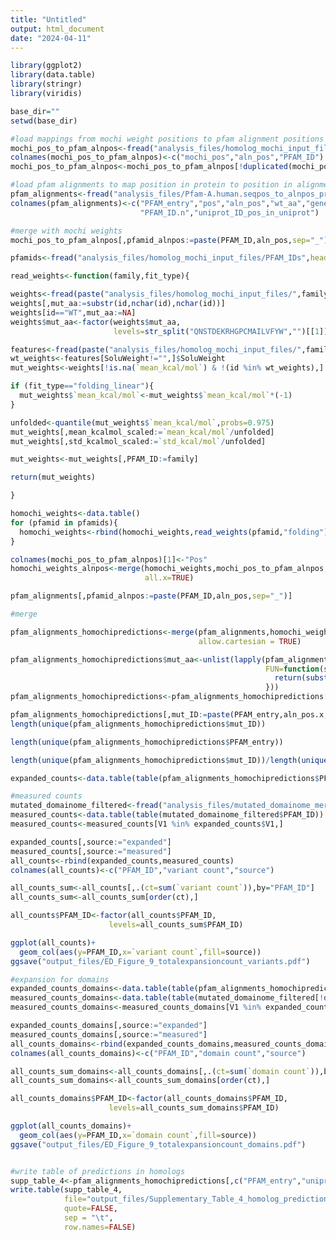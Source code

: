 ```yaml
---
title: "Untitled"
output: html_document
date: "2024-04-11"
---
```



```r

library(ggplot2)
library(data.table)
library(stringr)
library(viridis)

base_dir=""
setwd(base_dir)

#load mappings from mochi weight positions to pfam alignment positions
mochi_pos_to_pfam_alnpos<-fread("analysis_files/homolog_mochi_input_files/mochi_alnpos_to_pfam_alnpos.txt")
colnames(mochi_pos_to_pfam_alnpos)<-c("mochi_pos","aln_pos","PFAM_ID")
mochi_pos_to_pfam_alnpos<-mochi_pos_to_pfam_alnpos[!duplicated(mochi_pos_to_pfam_alnpos),]

#load pfam alignments to map position in protein to position in alignment
pfam_alignments<-fread("analysis_files/Pfam-A.human.seqpos_to_alnpos_predicted_mainiso")
colnames(pfam_alignments)<-c("PFAM_entry","pos","aln_pos","wt_aa","gene_ID","uniprot_ID","PFAM_ID",
                             "PFAM_ID.n","uniprot_ID_pos_in_uniprot")

#merge with mochi weights
mochi_pos_to_pfam_alnpos[,pfamid_alnpos:=paste(PFAM_ID,aln_pos,sep="_")]

pfamids<-fread("analysis_files/homolog_mochi_input_files/PFAM_IDs",header=FALSE)$V1  

read_weights<-function(family,fit_type){

weights<-fread(paste("analysis_files/homolog_mochi_input_files/",family,"_",fit_type,"/weights/weights_Folding.txt",sep=""))
weights[,mut_aa:=substr(id,nchar(id),nchar(id))]
weights[id=="WT",mut_aa:=NA]
weights$mut_aa<-factor(weights$mut_aa,
                       levels=str_split("QNSTDEKRHGPCMAILVFYW","")[[1]])

features<-fread(paste("analysis_files/homolog_mochi_input_files/",family,"_features_solu.txt",sep=""))
wt_weights<-features[SoluWeight!="",]$SoluWeight
mut_weights<-weights[!is.na(`mean_kcal/mol`) & !(id %in% wt_weights),]

if (fit_type=="folding_linear"){
  mut_weights$`mean_kcal/mol`<-mut_weights$`mean_kcal/mol`*(-1)
}

unfolded<-quantile(mut_weights$`mean_kcal/mol`,probs=0.975)
mut_weights[,mean_kcalmol_scaled:=`mean_kcal/mol`/unfolded]
mut_weights[,std_kcalmol_scaled:=`std_kcal/mol`/unfolded]

mut_weights<-mut_weights[,PFAM_ID:=family]

return(mut_weights)

}

homochi_weights<-data.table()
for (pfamid in pfamids){
  homochi_weights<-rbind(homochi_weights,read_weights(pfamid,"folding"))
}

colnames(mochi_pos_to_pfam_alnpos)[1]<-"Pos"
homochi_weights_alnpos<-merge(homochi_weights,mochi_pos_to_pfam_alnpos,by=c("PFAM_ID","Pos"),
                              all.x=TRUE)

pfam_alignments[,pfamid_alnpos:=paste(PFAM_ID,aln_pos,sep="_")]

#merge

pfam_alignments_homochipredictions<-merge(pfam_alignments,homochi_weights_alnpos,by="pfamid_alnpos",
                                          allow.cartesian = TRUE)

pfam_alignments_homochipredictions$mut_aa<-unlist(lapply(pfam_alignments_homochipredictions$id_ref,
                                                         FUN=function(string){
                                                           return(substr(string,nchar(string),nchar(string)))
                                                         }))
pfam_alignments_homochipredictions<-pfam_alignments_homochipredictions[mut_aa!=wt_aa,]

pfam_alignments_homochipredictions[,mut_ID:=paste(PFAM_entry,aln_pos.x,mut_aa,sep="_")]
length(unique(pfam_alignments_homochipredictions$mut_ID))

length(unique(pfam_alignments_homochipredictions$PFAM_entry))

length(unique(pfam_alignments_homochipredictions$mut_ID))/length(unique(pfam_alignments_homochipredictions$PFAM_entry))

expanded_counts<-data.table(table(pfam_alignments_homochipredictions$PFAM_ID.x))

#measured counts
mutated_domainome_filtered<-fread("analysis_files/mutated_domainome_merged_filtered.txt")
measured_counts<-data.table(table(mutated_domainome_filtered$PFAM_ID))
measured_counts<-measured_counts[V1 %in% expanded_counts$V1,]

expanded_counts[,source:="expanded"]
measured_counts[,source:="measured"]
all_counts<-rbind(expanded_counts,measured_counts)
colnames(all_counts)<-c("PFAM_ID","variant count","source")

all_counts_sum<-all_counts[,.(ct=sum(`variant count`)),by="PFAM_ID"]
all_counts_sum<-all_counts_sum[order(ct),]

all_counts$PFAM_ID<-factor(all_counts$PFAM_ID,
                      levels=all_counts_sum$PFAM_ID)

ggplot(all_counts)+
  geom_col(aes(y=PFAM_ID,x=`variant count`,fill=source))
ggsave("output_files/ED_Figure_9_totalexpansioncount_variants.pdf")

#expansion for domains
expanded_counts_domains<-data.table(table(pfam_alignments_homochipredictions[!duplicated(PFAM_entry),]$PFAM_ID.x))
measured_counts_domains<-data.table(table(mutated_domainome_filtered[!duplicated(dom_ID),]$PFAM_ID))
measured_counts_domains<-measured_counts_domains[V1 %in% expanded_counts_domains$V1,]

expanded_counts_domains[,source:="expanded"]
measured_counts_domains[,source:="measured"]
all_counts_domains<-rbind(expanded_counts_domains,measured_counts_domains)
colnames(all_counts_domains)<-c("PFAM_ID","domain count","source")

all_counts_sum_domains<-all_counts_domains[,.(ct=sum(`domain count`)),by="PFAM_ID"]
all_counts_sum_domains<-all_counts_sum_domains[order(ct),]

all_counts_domains$PFAM_ID<-factor(all_counts_domains$PFAM_ID,
                      levels=all_counts_sum_domains$PFAM_ID)

ggplot(all_counts_domains)+
  geom_col(aes(y=PFAM_ID,x=`domain count`,fill=source))
ggsave("output_files/ED_Figure_9_totalexpansioncount_domains.pdf")


#write table of predictions in homologs
supp_table_4<-pfam_alignments_homochipredictions[,c("PFAM_entry","uniprot_ID","gene_ID","pos","wt_aa","mut_aa","mean_kcalmol_scaled","std_kcalmol_scaled")]
write.table(supp_table_4,
            file="output_files/Supplementary_Table_4_homolog_predictions.txt",
            quote=FALSE,
            sep = "\t",
            row.names=FALSE)


```

